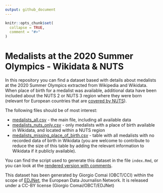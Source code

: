 ```yaml
---
output: github_document
---
```


<!-- README.md is generated from README.Rmd. Please edit that file -->

```r
knitr::opts_chunk$set(
  collapse = TRUE,
  comment = "#>"
)
```

# Medalists at the 2020 Summer Olympics - Wikidata & NUTS

<!-- badges: start -->
<!-- badges: end -->


In this repository you can find a dataset based with details about medalists at the 2020 Summer Olympics extracted from Wikipedia and Wikidata. When place of birth for a medalist was available, additional data have been included about the NUTS 2 or NUTS 3 region where they were born (relevant for European countries that are [covered by NUTS](https://ec.europa.eu/eurostat/web/nuts/nuts-maps)).

The following files should be of most interest:

- [medalists_all.csv](medalists_all.csv) - the main file, including all available data
- [medalists_nuts_only.csv](medalists_nuts_only.csv) - only medalists with a place of birth available in Wikidata, and located within a NUTS region
- [medalists_missing_place_of_birth.csv](medalists_missing_place_of_birth.csv) - table with all medalists with no recorded data of birth in Wikidata (you are welcome to contribute to reduce the size of this table by adding the relevant information to Wikidata if it publicly available). 


You can find the script used to generate this dataset in the file `index.Rmd`, or you can look at the [rendered version with comments](https://edjnet.github.io/olympics2020nuts/).


This dataset has been generated by Giorgio Comai (OBCT/CCI) within the scope of [EDJNet](europeandatajournalism.eu/), the European Data Journalisn Network. It is released under a CC-BY license (Giorgio Comai/OBCT/EDJNet)